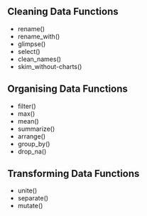 

## Cleaning Data Functions
- rename()
- rename_with()
- glimpse()
- select()
- clean_names()
- skim_without-charts()

## Organising Data Functions
- filter()
- max()
- mean()
- summarize()
- arrange()
- group_by()
- drop_na()

## Transforming Data Functions
- unite()
- separate()
- mutate()

